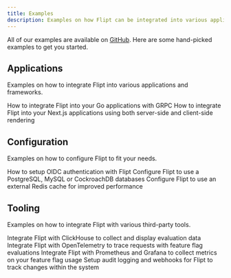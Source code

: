 ```yaml
---
title: Examples
description: Examples on how Flipt can be integrated into various applications, frameworks, and tools.
---
```


All of our examples are available on [GitHub](https://github.com/flipt-io/flipt/tree/main/examples). Here are some hand-picked examples to get you started.

## Applications

Examples on how to integrate Flipt into various applications and frameworks.

<CardGroup cols={2}>
  <Card
    href="https://github.com/flipt-io/flipt/tree/main/examples/basic"
    title="GRPC"
    icon="golang"
    color="#00add8"
  >
    How to integrate Flipt into your Go applications with GRPC
  </Card>
  <Card
    href="https://github.com/flipt-io/flipt/tree/main/examples/nextjs"
    title="Next.js"
    icon="node-js"
    color="#68a063"
  >
    How to integrate Flipt into your Next.js applications using both server-side
    and client-side rendering
  </Card>
</CardGroup>

## Configuration

Examples on how to configure Flipt to fit your needs.

<CardGroup cols={2}>
  <Card
    href="https://github.com/flipt-io/flipt/tree/main/examples/authentication"
    title="Authentication"
    icon="lock"
    color="#cad929"
  >
    How to setup OIDC authentication with Flipt
  </Card>
  <Card
    href="https://github.com/flipt-io/flipt/tree/main/examples/database"
    title="Databases"
    icon="database"
    color="#c13e29"
  >
    Configure Flipt to use a PostgreSQL, MySQL or CockroachDB databases
  </Card>
  <Card
    href="https://github.com/flipt-io/flipt/tree/main/examples/redis"
    title="Caching"
    icon="bolt"
    color="#d82c20"
  >
    Configure Flipt to use an external Redis cache for improved performance
  </Card>
</CardGroup>

## Tooling

Examples on how to integrate Flipt with various third-party tools.

<CardGroup cols={2}>
  <Card
    href="https://github.com/flipt-io/flipt/tree/main/examples/analytics"
    title="Analytics"
    icon="chart-simple"
    color="#f5a623"
  >
    Integrate Flipt with ClickHouse to collect and display evaluation data
  </Card>
  <Card
    href="https://github.com/flipt-io/flipt/tree/main/examples/tracing"
    title="Tracing"
    icon="telescope"
    color="#4c8abe"
  >
    Integrate Flipt with OpenTelemetry to trace requests with feature flag
    evaluations
  </Card>
  <Card
    href="https://github.com/flipt-io/flipt/tree/main/examples/metrics"
    title="Metrics"
    icon="fire"
    color="#cd412b"
  >
    Integrate Flipt with Prometheus and Grafana to collect metrics on your
    feature flag usage
  </Card>
  <Card
    href="https://github.com/flipt-io/flipt/tree/main/examples/audit"
    title="Auditing"
    icon="binoculars"
    color="#00add8"
  >
    Setup audit logging and webhooks for Flipt to track changes within the
    system
  </Card>
</CardGroup>
